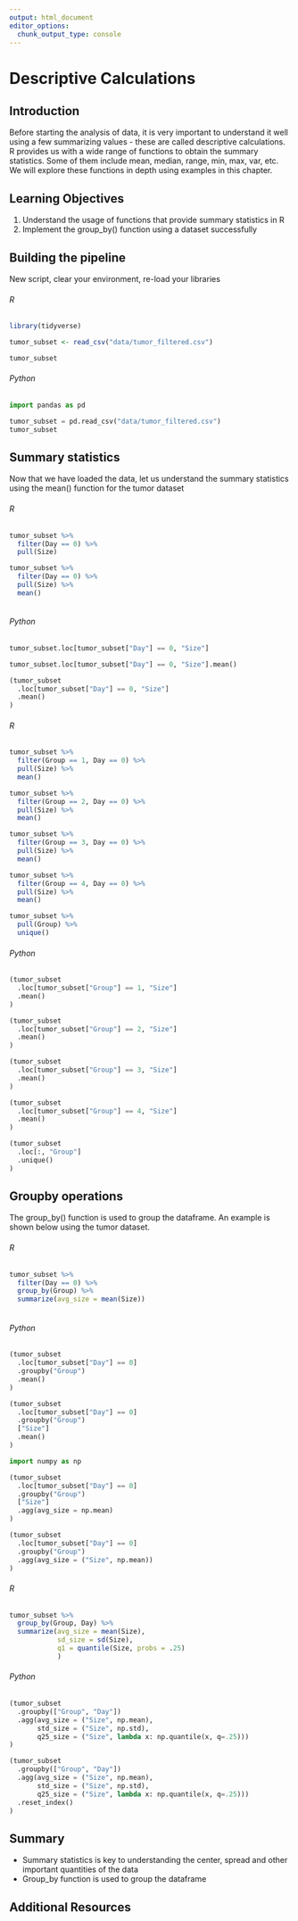 ```yaml
---
output: html_document
editor_options: 
  chunk_output_type: console
---
```

# Descriptive Calculations

## Introduction {#descriptives-intro}

Before starting the analysis of data, it is very important to understand it well using a few summarizing values - these are called descriptive calculations. R provides us with a wide range of functions to obtain the summary statistics. Some of them include mean, median, range, min, max, var, etc. We will explore these functions in depth using examples in this chapter.

## Learning Objectives {#descriptives-lo}

1. Understand the usage of functions that provide summary statistics in R
2. Implement the group_by() function using a dataset successfully

## Building the pipeline

New script, clear your environment, re-load your libraries

::::: {.rBlock}
###### R {-}
```r
library(tidyverse)
```

```r
tumor_subset <- read_csv("data/tumor_filtered.csv")
```

```r
tumor_subset
```
:::::

::::: {.pyBlock}
###### Python {-}
```python
import pandas as pd

tumor_subset = pd.read_csv("data/tumor_filtered.csv")
tumor_subset
```
:::::

## Summary statistics

Now that we have loaded the data, let us understand the summary statistics using the mean() function for the tumor dataset

::::: {.rBlock}
###### R {-}
```r
tumor_subset %>%
  filter(Day == 0) %>%
  pull(Size)
```

```r
tumor_subset %>%
  filter(Day == 0) %>%
  pull(Size) %>%
  mean()
  
```
:::::

::::: {.pyBlock}
###### Python {-}
```python
tumor_subset.loc[tumor_subset["Day"] == 0, "Size"]
```

```python
tumor_subset.loc[tumor_subset["Day"] == 0, "Size"].mean()
```

```python
(tumor_subset
  .loc[tumor_subset["Day"] == 0, "Size"]
  .mean()
)
```
:::::

::::: {.rBlock}
###### R {-}

```r
tumor_subset %>%
  filter(Group == 1, Day == 0) %>%
  pull(Size) %>%
  mean()
```

```r
tumor_subset %>%
  filter(Group == 2, Day == 0) %>%
  pull(Size) %>%
  mean()
```

```r
tumor_subset %>%
  filter(Group == 3, Day == 0) %>%
  pull(Size) %>%
  mean()
```

```r
tumor_subset %>%
  filter(Group == 4, Day == 0) %>%
  pull(Size) %>%
  mean()
```

```r
tumor_subset %>%
  pull(Group) %>%
  unique()
```
:::::

::::: {.pyBlock}
###### Python {-}
```python
(tumor_subset
  .loc[tumor_subset["Group"] == 1, "Size"]
  .mean()
)
```

```python
(tumor_subset
  .loc[tumor_subset["Group"] == 2, "Size"]
  .mean()
)
```

```python
(tumor_subset
  .loc[tumor_subset["Group"] == 3, "Size"]
  .mean()
)
```

```python
(tumor_subset
  .loc[tumor_subset["Group"] == 4, "Size"]
  .mean()
)
```

```python
(tumor_subset
  .loc[:, "Group"]
  .unique()
)
```
:::::

## Groupby operations

The group_by() function is used to group the dataframe. An example is shown below using the tumor dataset.

::::: {.rBlock}
###### R {-}
```r
tumor_subset %>%
  filter(Day == 0) %>%
  group_by(Group) %>%
  summarize(avg_size = mean(Size))
  
```
:::::

::::: {.pyBlock}
###### Python {-}
```python
(tumor_subset
  .loc[tumor_subset["Day"] == 0]
  .groupby("Group")
  .mean()
)
```

```python
(tumor_subset
  .loc[tumor_subset["Day"] == 0]
  .groupby("Group")
  ["Size"]
  .mean()
)
```

```python
import numpy as np

(tumor_subset
  .loc[tumor_subset["Day"] == 0]
  .groupby("Group")
  ["Size"]
  .agg(avg_size = np.mean)
)
```

```python
(tumor_subset
  .loc[tumor_subset["Day"] == 0]
  .groupby("Group")
  .agg(avg_size = ("Size", np.mean))
)
```
:::::

::::: {.rBlock}
###### R {-}
```r
tumor_subset %>%
  group_by(Group, Day) %>%
  summarize(avg_size = mean(Size),
            sd_size = sd(Size),
            q1 = quantile(Size, probs = .25)
            )
```
:::::

::::: {.pyBlock}
###### Python {-}
```python
(tumor_subset
  .groupby(["Group", "Day"])
  .agg(avg_size = ("Size", np.mean),
       std_size = ("Size", np.std),
       q25_size = ("Size", lambda x: np.quantile(x, q=.25)))
)
```

```python
(tumor_subset
  .groupby(["Group", "Day"])
  .agg(avg_size = ("Size", np.mean),
       std_size = ("Size", np.std),
       q25_size = ("Size", lambda x: np.quantile(x, q=.25)))
  .reset_index()
)
```
:::::

## Summary {#descriptives-summary}

- Summary statistics is key to understanding the center, spread and other important quantities of the data
- Group_by function is used to group the dataframe

## Additional Resources {#descriptives-resources}
